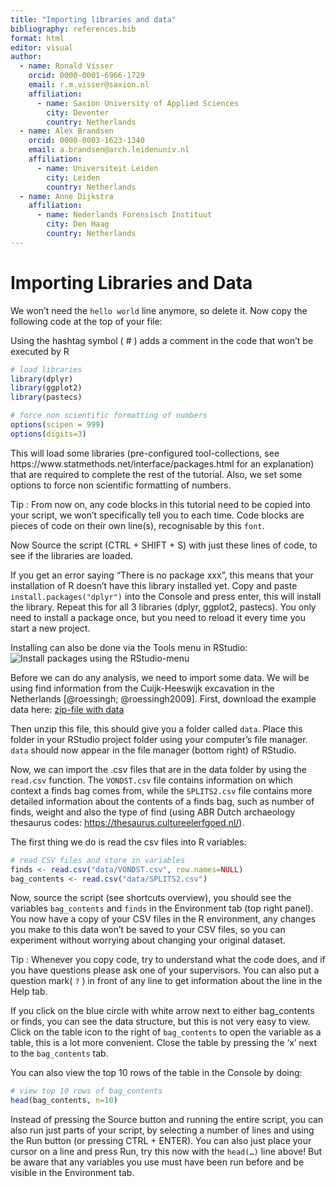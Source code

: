 ```yaml
---
title: "Importing libraries and data"
bibliography: references.bib
format: html
editor: visual
author:
  - name: Ronald Visser
    orcid: 0000-0001-6966-1729
    email: r.m.visser@saxion.nl
    affiliation: 
      - name: Saxion University of Applied Sciences
        city: Deventer
        country: Netherlands
  - name: Alex Brandsen
    orcid: 0000-0003-1623-1340
    email: a.brandsen@arch.leidenuniv.nl
    affiliation: 
      - name: Universiteit Leiden
        city: Leiden
        country: Netherlands
  - name: Anne Dijkstra
    affiliation: 
      - name: Nederlands Forensisch Instituut
        city: Den Haag
        country: Netherlands
---
```


# Importing Libraries and Data

We won't need the `hello world` line anymore, so delete it. Now copy the following code at the top of your file:

::: callout-tip
Using the hashtag symbol ( \# ) adds a comment in the code that won't be executed by R
:::

```r
# load libraries
library(dplyr)
library(ggplot2)
library(pastecs)

# force non scientific formatting of numbers
options(scipen = 999)
options(digits=3)
```

This will load some libraries (pre-configured tool-collections, see https://www.statmethods.net/interface/packages.html for an explanation) that are required to complete the rest of the tutorial. Also, we set some options to force non scientific formatting of numbers.

Tip : From now on, any code blocks in this tutorial need to be copied into your script, we won't specifically tell you to each time. Code blocks are pieces of code on their own line(s), recognisable by this `font`.

Now Source the script (CTRL + SHIFT + S) with just these lines of code, to see if the libraries are loaded.

::: callout-tip
If you get an error saying "There is no package xxx", this means that your installation of R doesn't have this library installed yet. Copy and paste `install.packages("dplyr")` into the Console and press enter, this will install the library. Repeat this for all 3 libraries (dplyr, ggplot2, pastecs). You only need to install a package once, but you need to reload it every time you start a new project.
:::

Installing can also be done via the Tools menu in RStudio:![Install packages using the RStudio-menu](images/RStudio_install_packages.png)

Before we can do any analysis, we need to import some data. We will be using find information from the Cuijk-Heeswijk excavation in the Netherlands [@roessingh; @roessingh2009]. First, download the example data here: [zip-file with data](./data/data.zip)

Then unzip this file, this should give you a folder called `data`. Place this folder in your RStudio project folder using your computer's file manager. `data` should now appear in the file manager (bottom right) of RStudio.

Now, we can import the .csv files that are in the data folder by using the `read.csv` function. The `VONDST.csv` file contains information on which context a finds bag comes from, while the `SPLITS2.csv` file contains more detailed information about the contents of a finds bag, such as number of finds, weight and also the type of find (using ABR Dutch archaeology thesaurus codes: <https://thesaurus.cultureelerfgoed.nl/>).

The first thing we do is read the csv files into R variables:

```r
# read CSV files and store in variables
finds <- read.csv("data/VONDST.csv", row.names=NULL)
bag_contents <- read.csv("data/SPLITS2.csv")
```

Now, source the script (see shortcuts overview), you should see the variables `bag_contents` and `finds` in the Environment tab (top right panel). You now have a copy of your CSV files in the R environment, any changes you make to this data won't be saved to your CSV files, so you can experiment without worrying about changing your original dataset.

Tip : Whenever you copy code, try to understand what the code does, and if you have questions please ask one of your supervisors. You can also put a question mark( `?` ) in front of any line to get information about the line in the Help tab.

If you click on the blue circle with white arrow next to either bag_contents or finds, you can see the data structure, but this is not very easy to view. Click on the table icon to the right of `bag_contents` to open the variable as a table, this is a lot more convenient. Close the table by pressing the 'x' next to the `bag_contents` tab.

You can also view the top 10 rows of the table in the Console by doing:

```r
# view top 10 rows of bag_contents
head(bag_contents, n=10)
```

::: callout-tip
Instead of pressing the Source button and running the entire script, you can also run just parts of your script, by selecting a number of lines and using the Run button (or pressing CTRL + ENTER). You can also just place your cursor on a line and press Run, try this now with the `head(…)` line above! But be aware that any variables you use must have been run before and be visible in the Environment tab.
:::
